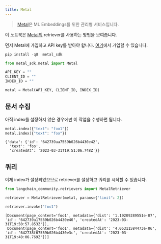 ```yaml
---
title: Metal
---
```


>[Metal](https://github.com/getmetal/metal-python)은 ML Embeddings를 위한 관리형 서비스입니다.

이 노트북은 [Metal의](https://docs.getmetal.io/introduction) retriever를 사용하는 방법을 보여줍니다.

먼저 Metal에 가입하고 API key를 받아야 합니다. [여기](https://docs.getmetal.io/misc-create-app)에서 가입할 수 있습니다.

```python
pip install -qU  metal_sdk
```

```python
from metal_sdk.metal import Metal

API_KEY = ""
CLIENT_ID = ""
INDEX_ID = ""

metal = Metal(API_KEY, CLIENT_ID, INDEX_ID)
```

## 문서 수집

아직 index를 설정하지 않은 경우에만 이 작업을 수행하면 됩니다.

```python
metal.index({"text": "foo1"})
metal.index({"text": "foo"})
```

```output
{'data': {'id': '642739aa7559b026b4430e42',
  'text': 'foo',
  'createdAt': '2023-03-31T19:51:06.748Z'}}
```

## 쿼리

이제 index가 설정되었으므로 retriever를 설정하고 쿼리를 시작할 수 있습니다.

```python
from langchain_community.retrievers import MetalRetriever
```

```python
retriever = MetalRetriever(metal, params={"limit": 2})
```

```python
retriever.invoke("foo1")
```

```output
[Document(page_content='foo1', metadata={'dist': '1.19209289551e-07', 'id': '642739a17559b026b4430e40', 'createdAt': '2023-03-31T19:50:57.853Z'}),
 Document(page_content='foo1', metadata={'dist': '4.05311584473e-06', 'id': '642738f67559b026b4430e3c', 'createdAt': '2023-03-31T19:48:06.769Z'})]
```

```python

```